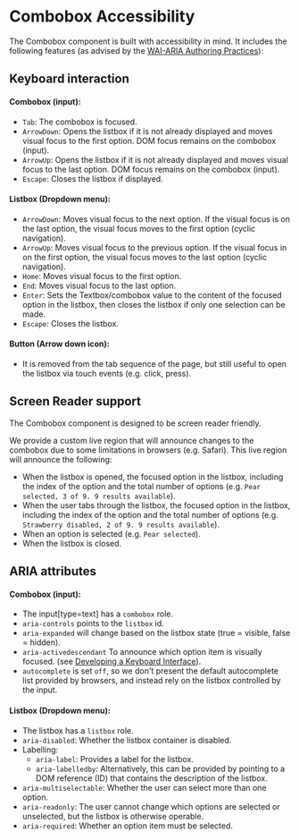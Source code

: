 
<Meta title="Packages / Dropdown / Combobox / Accessibility" />

# Combobox Accessibility

The Combobox component is built with accessibility in mind. It includes the
following features (as advised by the <a
href="https://www.w3.org/WAI/ARIA/apg/patterns/combobox/">WAI-ARIA Authoring
Practices</a>):

## Keyboard interaction

#### Combobox (input):

-   `Tab`: The combobox is focused.
-   `ArrowDown`: Opens the listbox if it is not already displayed and moves
    visual focus to the first option. DOM focus remains on the combobox (input).
-   `ArrowUp`: Opens the listbox if it is not already displayed and moves visual
    focus to the last option. DOM focus remains on the combobox (input).
-   `Escape`: Closes the listbox if displayed.

#### Listbox (Dropdown menu):

-   `ArrowDown`: Moves visual focus to the next option. If the visual focus is
    on the last option, the visual focus moves to the first option (cyclic
    navigation).
-   `ArrowUp`: Moves visual focus to the previous option. If the visual focus in
    on the first option, the visual focus moves to the last option (cyclic
    navigation).
-   `Home`: Moves visual focus to the first option.
-   `End`: Moves visual focus to the last option.
-   `Enter`: Sets the Textbox/combobox value to the content of the focused
    option in the listbox, then closes the listbox if only one selection can be made.
-   `Escape`: Closes the listbox.

#### Button (Arrow down icon):

-   It is removed from the tab sequence of the page, but still useful to open
    the listbox via touch events (e.g. click, press).

## Screen Reader support

The Combobox component is designed to be screen reader friendly.

We provide a custom live region that will announce changes to the combobox due
to some limitations in browsers (e.g. Safari). This live region will announce
the following:

-   When the listbox is opened, the focused option in the listbox, including the
    index of the option and the total number of options (e.g. `Pear selected, 3
of 9. 9 results available`).
-   When the user tabs through the listbox, the focused option in the listbox,
    including the index of the option and the total number of options (e.g.
    `Strawberry disabled, 2 of 9. 9 results available`).
-   When an option is selected (e.g. `Pear selected`).
-   When the listbox is closed.

## ARIA attributes

#### Combobox (input):

-   The input[type=text] has a `combobox` role.
-   `aria-controls` points to the `listbox` id.
-   `aria-expanded` will change based on the listbox state (true = visible, false
    = hidden).
-   `aria-activedescendant` To announce which option item is visually focused.
    (see <a
    href="https://www.w3.org/WAI/ARIA/apg/practices/keyboard-interface/#kbd_focus_activedescendant">Developing
    a Keyboard Interface</a>).
-   `autocomplete` is set `off`, so we don't present the default autocomplete
    list provided by browsers, and instead rely on the listbox controlled by the
    input.

#### Listbox (Dropdown menu):

-   The listbox has a `listbox` role.
-   `aria-disabled`: Whether the listbox container is disabled.
-   Labelling:
    -   `aria-label`: Provides a label for the listbox.
    -   `aria-labelledby`: Alternatively, this can be provided by pointing to a
        DOM reference (ID) that contains the description of the listbox.
-   `aria-multiselectable`: Whether the user can select more than one option.
-   `aria-readonly`: The user cannot change which options are selected or
    unselected, but the listbox is otherwise operable.
-   `aria-required`: Whether an option item must be selected.
